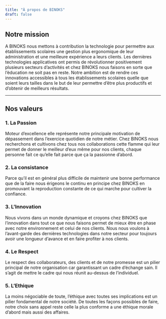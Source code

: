 ```yaml
---
title: "À propos de BINOKS"
draft: false
---
```


## Notre mission

A BINOKS nous mettons à contribution la technologie pour permettre aux établissements scolaires une gestion plus ergonomique de leur administration et une meilleure expérience a leurs clients.
Les dernières technologies applicatives ont permis de révolutionner positivement plusieurs secteurs d’activités et chez BINOKS nous faisons en sorte que l’éducation ne soit pas en reste. Notre ambition est de rendre ces innovations accessibles à tous les établissements scolaires quelle que soient leurs tailles dans le but de leur permettre d’être plus productifs et d’obtenir de meilleurs résultats.

---

## Nos valeurs

### 1. La Passion

Moteur d’excellence elle représente notre principale motivation de dépassement dans l’exercice quotidien de notre métier. Chez BINOKS nous recherchons et cultivons chez tous nos collaborations cette flamme qui leur permet de donner le meilleur d’eux même pour nos clients, chaque personne fait ce qu’elle fait parce que ça la passionne d’abord.

### 2. La consistance

Parce qu’il est en général plus difficile de maintenir une bonne performance que de la faire nous érigeons le continu en principe chez BINOKS en promouvant la reproduction constante de ce qui marche pour cultiver la confiance.

### 3. L’Innovation

Nous vivons dans un monde dynamique et croyons chez BINOKS que l’innovation dans tout ce que nous faisons permet de mieux être en phase avec notre environnement et celui de nos clients. Nous nous voulons à l’avant-garde des dernières technologies dans notre secteur pour toujours avoir une longueur d’avance et en faire profiter à nos clients.

### 4. Le Respect

Le respect des collaborateurs, des clients et de notre promesse est un pilier principal de notre organisation car garantissant un cadre d’échange sain. Il s’agit de mettre le cadre qui nous réunit au-dessus de l’individuel.

### 5. L’Ethique

La moins négociable de toute, l’éthique avec toutes ses implications est un pilier fondamental de notre société. De toutes les façons possibles de faire, notre choix sans appel reste celle la plus conforme a une éthique morale d’abord mais aussi des affaires.
